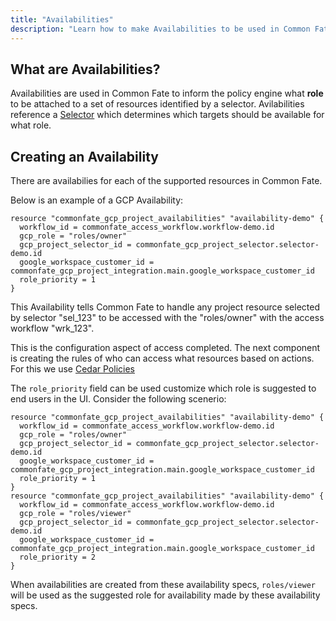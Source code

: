 ```yaml
---
title: "Availabilities"
description: "Learn how to make Availabilities to be used in Common Fate."
---
```


## What are Availabilities?

Availabilities are used in Common Fate to inform the policy engine what **role** to be attached to a set of resources identified by a selector. Avilabilities reference a [Selector](/config/selectors) which determines which targets should be available for what role.

## Creating an Availability

There are availabilies for each of the supported resources in Common Fate.

Below is an example of a GCP Availability:

```hcl workflow.tf
resource "commonfate_gcp_project_availabilities" "availability-demo" {
  workflow_id = commonfate_access_workflow.workflow-demo.id
  gcp_role = "roles/owner"
  gcp_project_selector_id = commonfate_gcp_project_selector.selector-demo.id
  google_workspace_customer_id = commonfate_gcp_project_integration.main.google_workspace_customer_id
  role_priority = 1
}
```

This Availability tells Common Fate to handle any project resource selected by selector "sel_123" to be accessed with the "roles/owner" with the access workflow "wrk_123".

This is the configuration aspect of access completed. The next component is creating the rules of who can access what resources based on actions. For this we use [Cedar Policies](https://www.cedarpolicy.com/en)

The `role_priority` field can be used customize which role is suggested to end users in the UI. Consider the following scenerio:
```hcl workflow.tf
resource "commonfate_gcp_project_availabilities" "availability-demo" {
  workflow_id = commonfate_access_workflow.workflow-demo.id
  gcp_role = "roles/owner"
  gcp_project_selector_id = commonfate_gcp_project_selector.selector-demo.id
  google_workspace_customer_id = commonfate_gcp_project_integration.main.google_workspace_customer_id
  role_priority = 1
}
resource "commonfate_gcp_project_availabilities" "availability-demo" {
  workflow_id = commonfate_access_workflow.workflow-demo.id
  gcp_role = "roles/viewer"
  gcp_project_selector_id = commonfate_gcp_project_selector.selector-demo.id
  google_workspace_customer_id = commonfate_gcp_project_integration.main.google_workspace_customer_id
  role_priority = 2
}
```

When availabilities are created from these availability specs, `roles/viewer` will be used as the suggested role for availability made by these availability specs.
